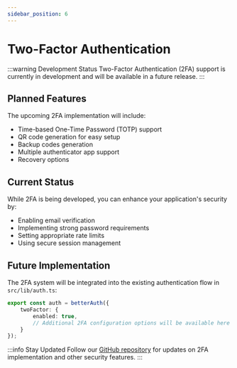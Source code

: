 ```yaml
---
sidebar_position: 6
---
```


# Two-Factor Authentication

:::warning Development Status
Two-Factor Authentication (2FA) support is currently in development and will be available in a future release.
:::

## Planned Features

The upcoming 2FA implementation will include:
- Time-based One-Time Password (TOTP) support
- QR code generation for easy setup
- Backup codes generation
- Multiple authenticator app support
- Recovery options

## Current Status

While 2FA is being developed, you can enhance your application's security by:
- Enabling email verification
- Implementing strong password requirements
- Setting appropriate rate limits
- Using secure session management

## Future Implementation

The 2FA system will be integrated into the existing authentication flow in `src/lib/auth.ts`:

```typescript
export const auth = betterAuth({
    twoFactor: {
        enabled: true,
        // Additional 2FA configuration options will be available here
    }
});
```

:::info Stay Updated
Follow our [GitHub repository](https://github.com/eliasnau/starter-kit) for updates on 2FA implementation and other security features.
:::